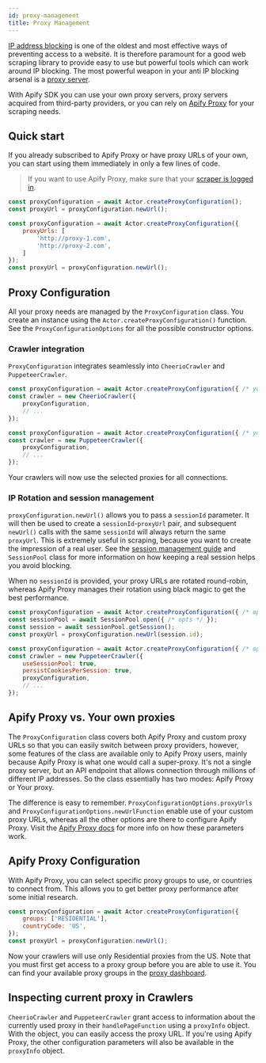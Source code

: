 ```yaml
---
id: proxy-management
title: Proxy Management
---
```



[IP address blocking](https://en.wikipedia.org/wiki/IP_address_blocking) is one of the oldest
and most effective ways of preventing access to a website. It is therefore paramount for
a good web scraping library to provide easy to use but powerful tools which can work around
IP blocking. The most powerful weapon in your anti IP blocking arsenal is a
[proxy server](https://en.wikipedia.org/wiki/Proxy_server).

With Apify SDK you can use your own proxy servers, proxy servers acquired from
third-party providers, or you can rely on [Apify Proxy](https://apify.com/proxy)
for your scraping needs.

## Quick start

If you already subscribed to Apify Proxy or have proxy URLs of your own, you can start using
them immediately in only a few lines of code.

> If you want to use Apify Proxy, make sure that your [scraper is logged in](../guides/apify-platform).

<!--DOCUSAURUS_CODE_TABS-->

<!-- Apify Proxy -->

```javascript
const proxyConfiguration = await Actor.createProxyConfiguration();
const proxyUrl = proxyConfiguration.newUrl();
```

<!-- Your own proxies -->
```javascript
const proxyConfiguration = await Actor.createProxyConfiguration({
    proxyUrls: [
        'http://proxy-1.com',
        'http://proxy-2.com',
    ]
});
const proxyUrl = proxyConfiguration.newUrl();
```

<!--END_DOCUSAURUS_CODE_TABS-->

## Proxy Configuration

All your proxy needs are managed by the <ApiLink to="apify/class/ProxyConfiguration">`ProxyConfiguration`</ApiLink> class. You create an instance using the <ApiLink to="apify/class/Actor#createProxyConfiguration">`Actor.createProxyConfiguration()`</ApiLink> function. See the <ApiLink to="apify/interface/ProxyConfigurationOptions">`ProxyConfigurationOptions`</ApiLink> for all the possible constructor options.

### Crawler integration

`ProxyConfiguration` integrates seamlessly into <CrawleeApiLink to="cheerio-crawler/class/CheerioCrawler">`CheerioCrawler`</CrawleeApiLink> and <CrawleeApiLink to="puppeteer-crawler/class/PuppeteerCrawler">`PuppeteerCrawler`</CrawleeApiLink>.

<!--DOCUSAURUS_CODE_TABS-->

<!-- CheerioCrawler -->

```javascript
const proxyConfiguration = await Actor.createProxyConfiguration({ /* your proxy opts */ });
const crawler = new CheerioCrawler({
    proxyConfiguration,
    // ...
});
```

<!-- PuppeteerCrawler -->
```javascript
const proxyConfiguration = await Actor.createProxyConfiguration({ /* your proxy opts */ });
const crawler = new PuppeteerCrawler({
    proxyConfiguration,
    // ...
});
```

<!--END_DOCUSAURUS_CODE_TABS-->

Your crawlers will now use the selected proxies for all connections.

### IP Rotation and session management

<ApiLink to="apify/class/ProxyConfiguration#newUrl">`proxyConfiguration.newUrl()`</ApiLink> allows you to pass a `sessionId` parameter. It will then be used to create a `sessionId`-`proxyUrl` pair, and subsequent `newUrl()` calls with the same `sessionId` will always return the same `proxyUrl`. This is extremely useful in scraping, because you want to create the impression of a real user. See the [session management guide](../guides/session-management) and <CrawleeApiLink to="core/class/SessionPool">`SessionPool`</CrawleeApiLink> class for more information on how keeping a real session helps you avoid blocking.

When no `sessionId` is provided, your proxy URLs are rotated round-robin, whereas Apify Proxy manages their rotation using black magic to get the best performance.

<!--DOCUSAURUS_CODE_TABS-->

<!-- Standalone -->

```javascript
const proxyConfiguration = await Actor.createProxyConfiguration({ /* opts */ });
const sessionPool = await SessionPool.open({ /* opts */ });
const session = await sessionPool.getSession();
const proxyUrl = proxyConfiguration.newUrl(session.id);
```

<!-- Crawlers -->
```javascript
const proxyConfiguration = await Actor.createProxyConfiguration({ /* opts */ });
const crawler = new PuppeteerCrawler({
    useSessionPool: true,
    persistCookiesPerSession: true,
    proxyConfiguration,
    // ...
});
```

<!--END_DOCUSAURUS_CODE_TABS-->

## Apify Proxy vs. Your own proxies

The `ProxyConfiguration` class covers both Apify Proxy and custom proxy URLs so that
you can easily switch between proxy providers, however, some features of the class
are available only to Apify Proxy users, mainly because Apify Proxy is what
one would call a super-proxy. It's not a single proxy server, but an API endpoint
that allows connection through millions of different IP addresses. So the class
essentially has two modes: Apify Proxy or Your proxy.

The difference is easy to remember. <ApiLink to="apify/interface/ProxyConfigurationOptions#proxyUrls">`ProxyConfigurationOptions.proxyUrls`</ApiLink> and <ApiLink to="apify/interface/ProxyConfigurationOptions#newUrlFunction">`ProxyConfigurationOptions.newUrlFunction`</ApiLink> enable use of your custom proxy URLs, whereas all the other options are there to configure Apify Proxy. Visit the [Apify Proxy docs](https://docs.apify.com/proxy) for more info on how these parameters work.

## Apify Proxy Configuration

With Apify Proxy, you can select specific proxy groups to use, or countries to connect from.
This allows you to get better proxy performance after some initial research.

```javascript
const proxyConfiguration = await Actor.createProxyConfiguration({
    groups: ['RESIDENTIAL'],
    countryCode: 'US',
});
const proxyUrl = proxyConfiguration.newUrl();
```

Now your crawlers will use only Residential proxies from the US. Note that you must first get access
to a proxy group before you are able to use it. You can find your available proxy groups
in the [proxy dashboard](https://console.apify.com/proxy).

## Inspecting current proxy in Crawlers

`CheerioCrawler` and `PuppeteerCrawler` grant access to information about the currently used proxy
in their `handlePageFunction` using a <ApiLink to="apify/interface/ProxyInfo">`proxyInfo`</ApiLink> object.
With the  object, you can easily access the proxy URL. If you're using Apify Proxy, the other
configuration parameters will also be available in the `proxyInfo` object.
